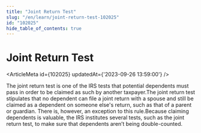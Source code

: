 ```yaml
---
title: "Joint Return Test"
slug: "/en/learn/joint-return-test-102025"
id: "102025"
hide_table_of_contents: true
---
```



# Joint Return Test

<ArticleMeta id={102025} updatedAt={'2023-09-26 13:59:00'} />
<div className='border-solid border-b border-t-0 my-4 border-[var(--ifm-color-gray-300)]' />

The joint return test is one of the IRS tests that potential dependents must pass in order to be claimed as such by another taxpayer.The joint return test stipulates that no dependent can file a joint return with a spouse and still be claimed as a dependent on someone else's return, such as that of a parent or guardian. There is, however, an exception to this rule.Because claiming dependents is valuable, the IRS institutes several tests, such as the joint return test, to make sure that dependents aren’t being double-counted.
